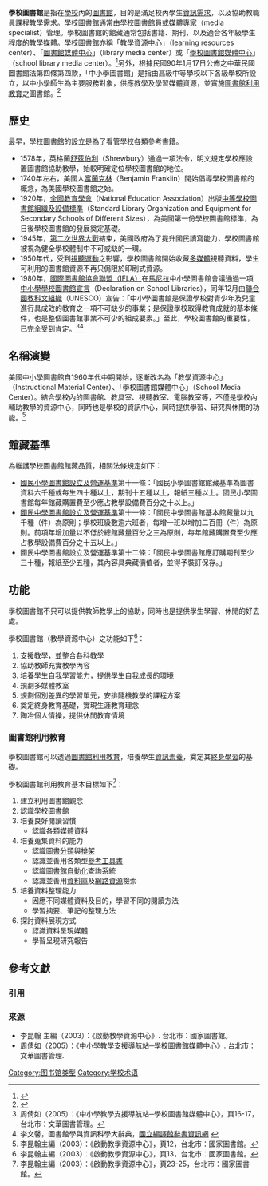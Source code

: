 '''學校圖書館'''是指在[[學校|學校]]內的[[圖書館|圖書館]]，目的是滿足校內學生[[資訊需求|資訊需求]]，以及協助教職員課程教學需求。學校圖書館通常由學校圖書館員或[[媒體專家|媒體專家]]（media specialist）管理。學校圖書館的館藏通常包括書籍、期刊，以及適合各年級學生程度的教學媒體。學校圖書館亦稱「[[教學資源中心|教學資源中心]]」（learning resources center）、「[[圖書館媒體中心|圖書館媒體中心]]」（library media center）或「[[學校圖書館媒體中心|學校圖書館媒體中心]]」（school library media center）。<ref>{{Cite web |url=http://lu.com/odlis/search.cfm |title=Online Dictionary for Library and Information Science |accessdate=2008-05-12 |archive-date=2008-08-07 |archive-url=https://web.archive.org/web/20080807173132/http://lu.com/odlis/search.cfm |dead-url=no }}</ref>另外，根據民國90年1月17日公佈之中華民國圖書館法第四條第四款，「中小學圖書館」是指由高級中等學校以下各級學校所設立，以中小學師生為主要服務對象，供應教學及學習媒體資源，並實施[[圖書館利用教育|圖書館利用教育]]之圖書館。<ref>{{Cite web |url=http://www.lib.nsysu.edu.tw/lib2001/class-b/library_law/lilrary_law.html |title=中華民國圖書館法 |accessdate=2008-05-12 |archive-date=2004-12-25 |archive-url=https://web.archive.org/web/20041225125810/http://www.lib.nsysu.edu.tw/lib2001/class-b/library_law/lilrary_law.html |dead-url=no }}</ref>

== 歷史 ==
最早，學校圖書館的設立是為了看管學校各類參考書籍。

*1578年，英格蘭[[舒茲伯利|舒茲伯利]]（Shrewbury）通過一項法令，明文規定學校應設置圖書館協助教學，始較明確定位學校圖書館的地位。
*1740年左右，美國人[[富蘭克林|富蘭克林]]（Benjamin Franklin）開始倡導學校圖書館的概念，為美國學校圖書館之始。
*1920年，[[全國教育學會|全國教育學會]]（National Education Association）出版[[中等學校圖書館組織及設備標準|中等學校圖書館組織及設備標準]]（Standard Library Organization and Equipment for Secondary Schools of Different Sizes），為美國第一份學校圖書館標準，為日後學校圖書館的發展奠定基礎。
*1945年，[[第二次世界大戰|第二次世界大戰]]結束，美國政府為了提升國民讀寫能力，學校圖書館被視為健全學校體制中不可或缺的一環。
*1950年代，受到[[視聽運動|視聽運動]]之影響，學校圖書館開始收藏[[多媒體|多媒體]]視聽資料，學生可利用的圖書館資源不再只侷限於印刷式資源。
*1980年，[[国际图书馆协会联合会|國際圖書館協會聯盟（IFLA）]]在[[馬尼拉|馬尼拉]]中小學圖書館會議通過一項[[中小學學校圖書館宣言|中小學學校圖書館宣言]]（Declaration on School Libraries），同年12月由[[聯合國教科文組織|聯合國教科文組織]]（UNESCO）宣告：「中小學圖書館是保證學校對青少年及兒童進行具成效的教育之一項不可缺少的事業；是保證學校取得教育成就的基本條件，也是整個圖書館事業不可少的組成要素。」至此，學校圖書館的重要性，已完全受到肯定。<ref>周倩如（2005）：《中小學教學支援導航站─學校圖書館媒體中心》，頁16-17，台北市：文華圖書管理。</ref><ref>李文馨，圖書館學與資訊科學大辭典，[http://edic.nict.gov.tw/tudic/start.htm 國立編譯館辭書資訊網] {{Wayback|url=http://edic.nict.gov.tw/tudic/start.htm |date=20080316125637 }}</ref>

== 名稱演變 ==
美國中小學圖書館自1960年代中期開始，逐漸改名為「教學資源中心」（Instructional Material Center）、「學校圖書館媒體中心」（School Media Center）。結合學校內的圖書館、教具室、視聽教室、電腦教室等，不僅是學校內輔助教學的資源中心，同時也是學校的資訊中心，同時提供學習、研究與休閒的功能。<ref>李昆翰主編（2003）：《啟動教學資源中心》，頁12，台北市：國家圖書館。</ref>

== 館藏基準 ==
為維護學校圖書館館藏品質，相關法條規定如下：
*[http://www.ncl.edu.tw/public/Attachment/711281113571.pdf 國民小學圖書館設立及營運基準]{{Wayback|url=http://www.ncl.edu.tw/public/Attachment/711281113571.pdf |date=20160120142039 }}第十一條：「國民小學圖書館館藏基準為圖書資料六千種或每生四十種以上，期刊十五種以上，報紙三種以上。國民小學圖書館每年館藏購置費至少應占教學設備費百分之十以上。」
*[http://tlh.lias.nccu.edu.tw:8080/dspace/bitstream/lias/303/1/lsn001-hancl024-001-w.pdf?&TB_iframe=true 國民中學圖書館設立及營運基準]{{dead link|date=2017年12月 |bot=InternetArchiveBot |fix-attempted=yes }}第十一條：「國民中學圖書館基本館藏量以九千種（件）為原則；學校班級數逾六班者，每增一班以增加二百冊（件）為原則。前項年增加量以不低於總館藏量百分之三為原則，每年館藏購置費至少應占教學設備費百分之十五以上。」
*國民中學圖書館設立及營運基準第十二條：「國民中學圖書館應訂購期刊至少三十種，報紙至少五種，其內容具典藏價值者，並得予裝訂保存。」

== 功能 ==
學校圖書館不只可以提供教師教學上的協助，同時也是提供學生學習、休閒的好去處。

學校圖書館（教學資源中心）之功能如下<ref>李昆翰主編（2003）：《啟動教學資源中心》，頁13，台北市：國家圖書館。</ref>：

#支援教學，並整合各科教學
#協助教師充實教學內容
#培養學生自我學習能力，提供學生自我成長的環境
#規劃多媒體教室
#規劃個別差異的學習單元，安排隨機教學的課程方案
#奠定終身教育基礎，實現生涯教育理念
#陶冶個人情操，提供休閒教育情境

=== 圖書館利用教育 ===
學校圖書館可以透過[[圖書館利用教育|圖書館利用教育]]，培養學生[[資訊素養|資訊素養]]，奠定其[[終身學習|終身學習]]的基礎。

學校圖書館利用教育基本目標如下<ref>李昆翰主編（2003）：《啟動教學資源中心》，頁23-25，台北市：國家圖書館。</ref>：
#建立利用圖書館觀念
#認識學校圖書館
#培養良好閱讀習慣
#*認識各類媒體資料
#培養蒐集資料的能力
#*認識[[圖書分類|圖書分類]]與[[排架|排架]]
#*認識並善用各類型[[參考工具書|參考工具書]]
#*認識[[圖書館自動化|圖書館自動化]]查詢系統
#*認識並善用[[資料庫|資料庫]]及[[網路資源|網路資源]]檢索
#培養資料整理能力
#*因應不同媒體資料及目的，學習不同的閱讀方法
#*學習摘要、筆記的整理方法
#探討資料展現方式
#*認識資料呈現媒體
#*學習呈現研究報告

== 參考文獻 ==
=== 引用 ===
{{Reflist}}

=== 来源 ===
{{ReflistH}}
* 李昆翰 主編（2003）：《啟動教學資源中心》. 台北市：國家圖書館。
* 周倩如（2005）：《中小學教學支援導航站─學校圖書館媒體中心》. 台北市：文華圖書管理.
{{ReflistF}}

{{Authority control}}

[[Category:图书馆类型|Category:图书馆类型]]
[[Category:学校术语|Category:学校术语]]